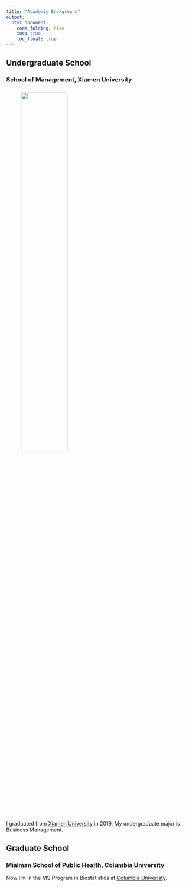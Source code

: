 ```yaml
---
title: "Academic Background"
output:
  html_document:
    code_folding: hide
    toc: true
    toc_float: true
---
```


## Undergraduate School

### School of Management, Xiamen University

<img src="pics/xmu.jpg" style="width:50%;length:75%;margin:8px 40px">

I graduated from [Xiamen University](https://en.xmu.edu.cn/) in 2019. My undergraduate major is Business Management.


## Graduate School

### Mialman School of Public Health, Columbia University

Now I'm in the MS Program in Biostatistics at [Columbia Univeristy](https://www.columbia.edu/).


